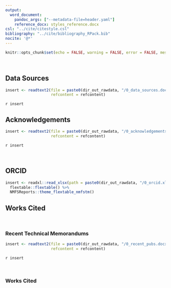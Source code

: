 ```yaml
---
output:
  word_document:
    pandoc_args: ["--metadata-file=header.yaml"]
    reference_docx: styles_reference.docx
csl: "../cite/citestyle.csl"
bibliography: "../cite/bibliography_RPack.bib"
nocite: '@*'
---
```


```r
knitr::opts_chunk$set(echo = FALSE, warning = FALSE, error = FALSE, message = FALSE)
```

</br>

## Data Sources

```r
insert <- readtext2(file = paste0(dir_out_rawdata, "/0_data_sources.docx"), 
                    refcontent = refcontent)
```

`r insert `

## Acknowledgements

```r
insert <- readtext2(file = paste0(dir_out_rawdata, "/0_acknowledgements.docx"), 
                    refcontent = refcontent)
```

`r insert `

</br>

## ORCID

```r
insert <- readxl::read_xlsx(path = paste0(dir_out_rawdata, "/0_orcid.xlsx")) %>% 
  flextable::flextable() %>%
  NMFSReports::theme_flextable_nmfstm()
```

\newpage


## Works Cited

</br>

### Recent Technical Memorandums
  
```r
insert <- readtext2(file = paste0(dir_out_rawdata, "/0_recent_pubs.docx"), 
                    refcontent = refcontent)
```

`r insert `

</br>


### Works Cited

<!-- Note that when the report is compiled, all of the citations from the rest of the report will naturally come to the end of this page.  -->
